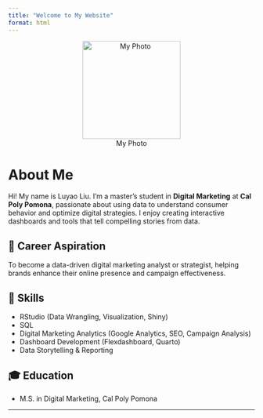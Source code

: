 ```yaml
---
title: "Welcome to My Website"
format: html
---
```


<div style="text-align: center;">
  ![My Photo](my-photo.jpg){width=200px}
</div>


# About Me

Hi! My name is Luyao Liu. I'm a master's student in **Digital Marketing** at **Cal Poly Pomona**, passionate about using data to understand consumer behavior and optimize digital strategies. I enjoy creating interactive dashboards and tools that tell compelling stories from data.

## 🎯 Career Aspiration
To become a data-driven digital marketing analyst or strategist, helping brands enhance their online presence and campaign effectiveness.

## 💼 Skills
- RStudio (Data Wrangling, Visualization, Shiny)
- SQL
- Digital Marketing Analytics (Google Analytics, SEO, Campaign Analysis)
- Dashboard Development (Flexdashboard, Quarto)
- Data Storytelling & Reporting

## 🎓 Education
- M.S. in Digital Marketing, Cal Poly Pomona

---
